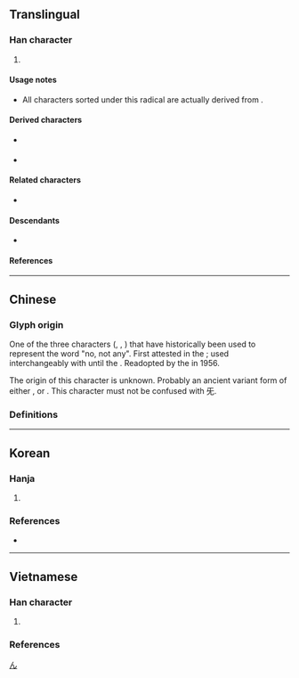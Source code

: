 {{also|無|天}}
{{character info}}
{{character info|⽆}}
==Translingual==
{{stroke order|strokes=4}}
{{stroke order|type=animate}}

===Han character===
{{Han char|rn=71|rad=无|as=00|sn=4|four=10412|canj=MKU|ids=⿱一尢}}

# {{mul-kangxi radical-def}}

====Usage notes====
* All characters sorted under this radical are actually derived from {{l|mul|旡}}.

====Derived characters====
<!-- [[Index:Chinese radical/无]] --> <!-- Note: Most characters found in the radical index contain 旡 instead of 无. -->
* {{l|mul|[[呒]], [[𪢸]], [[妩]], [[𭘓]], [[怃]], [[抚]], [[𣲘]], [[𬂠]], [[𭴊]], [[䥻]]<!-- Note: traditional form ⿰釒無 or ⿰釒无 does not exist in Unicode -->, [[庑]], [[芜]]}} {{q|Contains [[Simplified Chinese|simplified]] component of {{l|mul|無}}}}
* {{l|mul|[[𩇳]], [[𡯊]], [[𮬫]], [[𡆶]]}}

====Related characters====
* {{l|mul|[[無]]}} {{q|Orthodox [[Traditional Chinese|traditional form]] of {{lang|mul|无}}}}

====Descendants====
* {{l|ja|ん}} {{q|[[hiragana|Hiragana]] character derived from [[man'yōgana]]}}

====References====
{{Han ref|kx=0485.230|dkj=13716|dj=0847.260|hdz=21147.120|uh=65E0}}

[[Category:CJKV radicals| ]]
[[Category:Han characters from which hiragana were derived|ん]]

----

==Chinese==
{{zh-wp|zh:无部|en:Radical 71}}

===Glyph origin===
{{Han etym}}
One of the three characters ({{m|zh|無}}, {{m|zh|无}}, {{m|zh|亡}}) that have historically been used to represent the word "no, not any". First attested in the {{w|Warring States period}}; used interchangeably with {{m|zh|無}} until the {{w|Tang dynasty}}. Readopted by the {{w|People's Republic of China|PRC}} in 1956.

The origin of this character is unknown. Probably an ancient variant form of either {{m|zh|元}}, {{m|zh|天}} or {{m|zh|堯}}. This character must not be confused with 旡.

===Definitions===
{{zh-see|無|sv}}

----

==Korean==

===Hanja===
{{ko-hanja|무}}

# {{alt form|ko|無}}

===References===
* {{R:ko:Inmyeongyonghanjapyo}}

{{categorize|ko|Hanja variant forms|sort=무}}

----

==Vietnamese==

===Han character===
{{vi-readings|rs=无00
|hanviet=vô-tdcntd;gdhn
|phienthiet=
|nom=vô-tdcntd
}}

# {{rfdef|vi|sort=无00}}

===References===
<references/>
